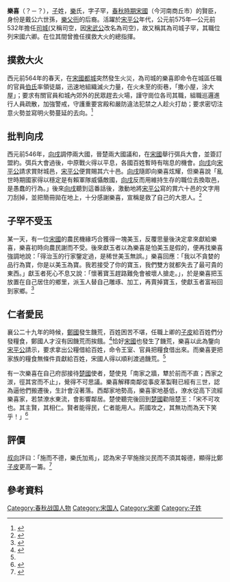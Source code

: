 {{Infobox 先秦人物
|名称= 樂喜
|图像=
|图说=
|姓=[[子姓|子]]
|氏=[[樂氏|樂]]
|名=喜
|字=子罕
|别名=
|别字=
|谥号=
|时代=春秋時期
|国家=
|身份=宋國司城，位列六卿
|出生=
|逝世=
|在位=
|父=[[西鄉士曹|西鄉士曹]]
|母=
|正妻=
|妾=
|子女=[[樂祁|樂祁]]
|太子=
}}
'''樂喜'''（？－？），[[子姓|子]]姓，[[乐姓|樂]]氏，字子罕，[[春秋时期|春秋時期]][[宋国|宋國]]（今河南商丘市）的賢臣，身份是戴公六世孫，[[乐父衎|樂父衎]]的后裔。活躍於[[宋平公|宋平公]]年代，公元前575年—公元前532年擔任[[司空|司城(]]又稱司空，因[[宋武公|宋武公]]改名為司空)，故又稱其為司城子罕，其職位列宋國六卿。在位其間曾擔任撲救大火的總指揮。

==撲救大火==
西元前564年的春天，在[[宋国故城|宋國都城]]突然發生火災，為司城的樂喜即命令在城區任職的官員[[伯氏|伯氏]]率領徒屬，迅速地組織滅火力量，在火未至的街巷，「撒小屋，涂大屋」；要求有關官員和城內郊外的民眾趕去火場，謹守崗位各司其職，組職巡邏進行人員疏散，加強警戒，守護重要宮殿和嚴防違法犯禁之人趁火打劫；要求密切注意火勢並寫明火勢蔓延的去向。<ref>{{Cite book|title=《左傳，襄公九年》|last=左丘明|first=|publisher=中華書局出版社|year=2015|isbn=9789888340743|location=臺北|pages=}}</ref>

== 批判向戌 ==
西元前546年，[[向戌|向戌]]調停兩大國，晉楚兩大國議和，在[[宋国|宋國]]舉行弭兵大會，並簽訂盟約。弭兵大會過後，中原戰火得以平息，各國百姓暫時有喘息的機會。[[向戌|向戌]]向[[宋平公|宋平公]]請求賞財城邑，[[宋平公|宋平公]]便賞賜其六十邑。[[向戌|向戌]]隨即向樂喜炫耀，但樂喜說「亂世時期國家得以穩定是有賴軍隊威懾敵國，[[向戌|向戌]]反而用維持生存的職位去換取邑，是愚蠢的行為。」後來[[向戌|向戌]]聽到這番話後，激動地將[[宋平公|宋平公]]寫的賞六十邑的文字用刀刮掉，並把簡冊拋在地上，十分感謝樂喜，宣稱是救了自己的大恩人。<ref name="#1">{{Cite book|title=《廉吏評價1 先秦/南北朝》|last=張玉法|first=|publisher=萬象圖書股份有限公司|year=1993|isbn=9576692598|location=臺北|pages=}}</ref>

== 子罕不受玉 ==
某一天，有一位[[宋国|宋國]]的農民機緣巧合獲得一塊美玉，反覆思量後決定拿來獻給樂喜，樂喜初時向農民謝而不受。後來獻玉者以為樂喜是怕美玉是假的，便再找樂喜強調地說：「得治玉的行家鑒定過，是稀世美玉無誤。」樂喜回應：「我以不貪婪的品行為寶，你是以美玉為寶。我若接受了你的寶玉，我們雙方就都失去了最可貴的東西。」獻玉者死心不息又說：「懷著寶玉趕路難免會被壞人搶走。」，於是樂喜把玉放置在自己居住的鄉里，派玉人替自己雕琢、加工，再賣掉寶玉，使獻玉者富裕回到家鄉。<ref>{{Cite book|title=《左傳，襄公十五年》|last=左丘明|first=|publisher=中華書局出版社|year=2015|isbn=9789888340743|location=臺北|pages=}}</ref>

== 仁者愛民 ==
襄公二十九年的時候，[[鄭國|鄭國]]發生饑荒，百姓困苦不堪，任職上卿的[[子皮|子皮]]給百姓們分發糧食，鄭國人才沒有因饑荒而挨餓。<ref>{{Cite book|title=《左傳，襄公二十九年》|last=左丘明|first=|publisher=中華書局出版社|year=2015|isbn=9789888340743|location=臺北|pages=}}</ref>恰好[[宋国|宋國]]也發生了饑荒，樂喜以此為鑒向[[宋平公|宋平公]]請示，要求拿出公糧借給百姓，命令王室、官員把糧食借出來。而樂喜更把家族的糧食無條件貢獻給百姓，宋國人得以順利渡過饑荒。<ref name="#1"/>

有一次樂喜在自己府邸接待[[楚国|楚國]]使者，楚使見「南家之牆，犨於前而不直；西家之湠，徑其宮而不止」，覺得不可思議。樂喜解釋南鄰從事皮革製鞋已經有三世，認為逼他們搬遷後，生計會沒著落。西鄰家地勢高，樂喜家地基低，潦水從高下流經樂喜家，若禁潦水東流，會影響鄰居。楚使聽完後回到[[楚国|楚國]]勸阻楚王：「宋不可攻也。其主賢，其相仁。賢者能得民，仁者能用人。荊國攻之，其無功而為天下笑乎！」<ref>{{Cite book|title=《呂氏春秋今註今譯，召類》|last=林品石|first=|publisher=台灣商務出版社|year=2011|isbn=9789570524628|location=臺北|pages=}}</ref>

== 評價 ==
[[叔向|叔向]]評曰：「施而不德，樂氏加焉」，認為宋子罕施捨災民而不須其報德，顯得比鄭[[子皮|子皮]]更高一籌。<ref>{{Cite book|title=《左傳，襄公十七年》|last=左丘明|first=|publisher=中華書局出版社|year=2015|isbn=9789888340743|location=臺北|pages=}}</ref>

== 參考資料 ==
<references/>

[[Category:春秋战国人物|Category:春秋战国人物]]
[[Category:宋国人|Category:宋国人]]
[[Category:宋卿|Category:宋卿]]
[[Category:子姓|Category:子姓]]